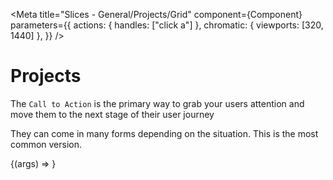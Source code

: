 
<Meta
  title="Slices - General/Projects/Grid"
  component={Component}
  parameters={{
    actions: { handles: ["click a"] },
    chromatic: { viewports: [320, 1440] },
  }}
/>

# Projects

The `Call to Action` is the primary way to grab your users attention and move them to the next stage of their user journey

They can come in many forms depending on the situation. This is the most common version.

<Preview withToolbar>
  <Story name="Grid" args={mocks}>
    {(args) => <Component {...args} />}
  </Story>
  <div />
</Preview>

<ArgsTable story="Grid" />
